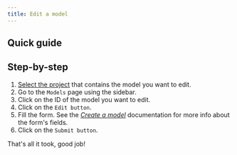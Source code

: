 ```yaml
---
title: Edit a model
---
```



## Quick guide

<VideoPlayer src="https://cdn.csquare.run/docs/webm/edit-a-model.webm" />

## Step-by-step

1. [Select the project](../projects/select-project.mdx) that contains the model you want to edit.
2. Go to the `Models` page using the sidebar.
3. Click on the ID of the model you want to edit.
4. Click on the `Edit button`.
5. Fill the form. See the [_Create a model_](create-a-model#fill-the-form) documentation for more info about the form's fields.
6. Click on the `Submit button`.

That's all it took, good job!

